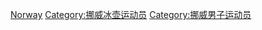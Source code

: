 [[Category:各国男子冰壶运动员|Norway]]
[[Category:挪威冰壶运动员|Category:挪威冰壶运动员]]
[[Category:挪威男子运动员|Category:挪威男子运动员]]
